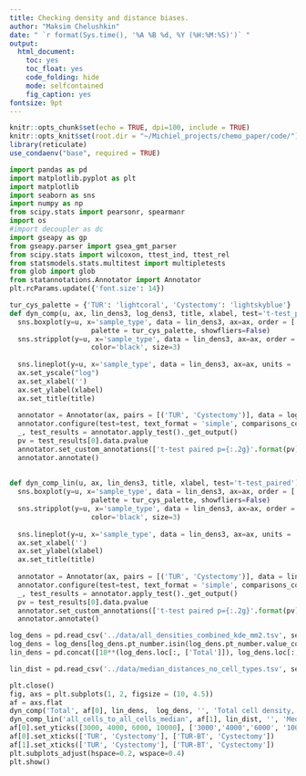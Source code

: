 ```yaml
---
title: Checking density and distance biases.
author: "Maksim Chelushkin"
date: " `r format(Sys.time(), '%A %B %d, %Y (%H:%M:%S)')` "
output:
  html_document: 
    toc: yes
    toc_float: yes
    code_folding: hide
    mode: selfcontained
    fig_caption: yes
fontsize: 9pt
---
```


```r
knitr::opts_chunk$set(echo = TRUE, dpi=100, include = TRUE)
knitr::opts_knit$set(root.dir = "~/Michiel_projects/chemo_paper/code/")
library(reticulate)
use_condaenv("base", required = TRUE)
```


```python
import pandas as pd
import matplotlib.pyplot as plt
import matplotlib
import seaborn as sns
import numpy as np
from scipy.stats import pearsonr, spearmanr
import os
#import decoupler as dc
import gseapy as gp
from gseapy.parser import gsea_gmt_parser
from scipy.stats import wilcoxon, ttest_ind, ttest_rel
from statsmodels.stats.multitest import multipletests
from glob import glob
from statannotations.Annotator import Annotator
plt.rcParams.update({'font.size': 14})
```

```python
tur_cys_palette = {'TUR': 'lightcoral', 'Cystectomy': 'lightskyblue'}
def dyn_comp(u, ax, lin_dens3, log_dens3, title, xlabel, test='t-test_paired'):
  sns.boxplot(y=u, x='sample_type', data = lin_dens3, ax=ax, order = ['TUR', 'Cystectomy'],
                    palette = tur_cys_palette, showfliers=False)
  sns.stripplot(y=u, x='sample_type', data = lin_dens3, ax=ax, order = ['TUR', 'Cystectomy'],
                    color='black', size=3)
      
  sns.lineplot(y=u, x='sample_type', data = lin_dens3, ax=ax, units = 'pt_number', estimator=None, linewidth=0.35, color = 'grey')
  ax.set_yscale("log")    
  ax.set_xlabel('')
  ax.set_ylabel(xlabel)
  ax.set_title(title)
  
  annotator = Annotator(ax, pairs = [('TUR', 'Cystectomy')], data = log_dens3, x='sample_type', y=u, order=['TUR', 'Cystectomy'])
  annotator.configure(test=test, text_format = 'simple', comparisons_correction='BH')
  _, test_results = annotator.apply_test()._get_output()
  pv = test_results[0].data.pvalue
  annotator.set_custom_annotations(['t-test paired p={:.2g}'.format(pv)])
  annotator.annotate()
  
  
def dyn_comp_lin(u, ax, lin_dens3, title, xlabel, test='t-test_paired'):
  sns.boxplot(y=u, x='sample_type', data = lin_dens3, ax=ax, order = ['TUR', 'Cystectomy'],
                    palette = tur_cys_palette, showfliers=False)
  sns.stripplot(y=u, x='sample_type', data = lin_dens3, ax=ax, order = ['TUR', 'Cystectomy'],
                    color='black', size=3)
      
  sns.lineplot(y=u, x='sample_type', data = lin_dens3, ax=ax, units = 'pt_number', estimator=None, linewidth=0.35, color = 'grey')
  ax.set_xlabel('')
  ax.set_ylabel(xlabel)
  ax.set_title(title)
  
  annotator = Annotator(ax, pairs = [('TUR', 'Cystectomy')], data = lin_dens3, x='sample_type', y=u, order=['TUR', 'Cystectomy'])
  annotator.configure(test=test, text_format = 'simple', comparisons_correction='BH')
  _, test_results = annotator.apply_test()._get_output()
  pv = test_results[0].data.pvalue
  annotator.set_custom_annotations(['t-test paired p={:.2g}'.format(pv)])
  annotator.annotate()
```

```python
log_dens = pd.read_csv('../data/all_densities_combined_kde_mm2.tsv', sep='\t', index_col=0).loc[: , ['Total', 'pt_number', 'sample_type']]
log_dens = log_dens[log_dens.pt_number.isin(log_dens.pt_number.value_counts()[log_dens.pt_number.value_counts() == 2].index)].sort_values(['pt_number', 'sample_type'], ascending=False)
lin_dens = pd.concat([10**(log_dens.loc[:, ['Total']]), log_dens.loc[:, ['pt_number', 'sample_type']]], axis=1)
```

```python
lin_dist = pd.read_csv('../data/median_distances_no_cell_types.tsv', sep='\t', index_col=0)
```


```python
plt.close()
fig, axs = plt.subplots(1, 2, figsize = (10, 4.5))
af = axs.flat
dyn_comp('Total', af[0], lin_dens,  log_dens, '', 'Total cell density, cells/mm2')
dyn_comp_lin('all_cells_to_all_cells_median', af[1], lin_dist, '', 'Median 1-NN distance\nregardless of cell type, um')
af[0].set_yticks([3000, 4000, 6000, 10000], ['3000','4000','6000', '10000'])
af[0].set_xticks(['TUR', 'Cystectomy'], ['TUR-BT', 'Cystectomy'])
af[1].set_xticks(['TUR', 'Cystectomy'], ['TUR-BT', 'Cystectomy'])
plt.subplots_adjust(hspace=0.2, wspace=0.4)
plt.show()
```

